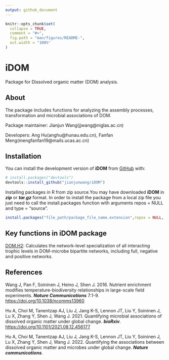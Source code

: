 ```yaml
---
output: github_document
---
```


<!-- README.md is generated from README.Rmd. Please edit that file -->

```r
knitr::opts_chunk$set(
  collapse = TRUE,
  comment = "#>",
  fig.path = "man/figures/README-",
  out.width = "100%"
)
```

# iDOM
Package for Dissolved organic matter (DOM) analysis. 

## About
The package includes functions for analyzing the assembly processes, transformation and microbial associations of DOM.

Package maintainer: Jianjun Wang(jjwang@niglas.ac.cn)

Developers: Ang Hu(anghu@hunau.edu.cn), Fanfan Meng(mengfanfan19@mails.ucas.ac.cn)

## Installation

You can install the development version of **iDOM** from [GitHub](https://github.com/) with:

``` r
# install.packages("devtools")
devtools::install_github("jianjunwang/iDOM")
```
Installing packages in R from zip source.You may have downloaded **iDOM** in ***zip*** or ***tar.gz*** format. In order to install the package from a local zip file you just need to call the install.packages function with arguments repos = NULL and type = "source". 

```r
install.packages("file_path/package_file_name.extension",repos = NULL, type = "source")
```
## Key functions in iDOM package
[DOM.H2](https://doi.org/10.1101/2021.08.12.456177): Calculates the network-level specialization of all interacting trophic levels in DOM-microbe bipartite networks, including full, negative and positive networks.

## References
Wang J, Pan F, Soininen J, Heino J, Shen J. 2016. Nutrient enrichment modifies temperature-biodiversity relationships in large-scale field experiments. ***Nature Communications*** 7:1-9. <https://doi.org/10.1038/ncomms13960>

Hu A, Choi M, Tanentzap AJ, Liu J, Jang K-S, Lennon JT, Liu Y, Soininen J, Lu X, Zhang Y, Shen J, Wang J. 2021. Quantifying microbial associations of dissolved organic matter under global change. ***bioRxiv***.  <https://doi.org/10.1101/2021.08.12.456177>

Hu A, Choi M, Tanentzap AJ, Liu J, Jang K-S, Lennon JT, Liu Y, Soininen J, Lu X, Zhang Y, Shen J, Wang J. 2022. Quantifying the associations between dissolved organic matter and microbes under global change. ***Nature communications***.


